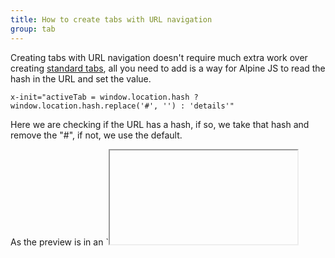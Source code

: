 ```yaml
---
title: How to create tabs with URL navigation
group: tab
---
```


Creating tabs with URL navigation doesn't require much extra work over creating [standard tabs](/examples/tabs), all you need to add is a way for Alpine JS to read the hash in the URL and set the value.

```
x-init="activeTab = window.location.hash ? window.location.hash.replace('#', '') : 'details'"
```

Here we are checking if the URL has a hash, if so, we take that hash and remove the "#", if not, we use the default.

<Callout>
As the preview is in an `<iframe>` you won't see the URL changing. However, if you head over to the [component code](/components/tabs-with-url.html) for the preview you will see it working.
</Callout>
